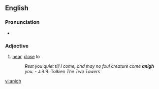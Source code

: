 ==English==

===Pronunciation===
* {{IPA|/əˈnai/}}

===Adjective===
{{en-adj|?}}

# {{archaic}} [[near]], [[close]] to
#: ''Rest you quiet till I come; and may no foul creature come '''anigh''' you.'' - J.R.R. Tolkien ''The Two Towers''

[[vi:anigh]]